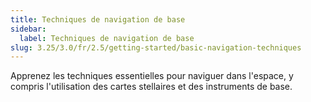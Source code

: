 ```yaml
---
title: Techniques de navigation de base
sidebar:
  label: Techniques de navigation de base
slug: 3.25/3.0/fr/2.5/getting-started/basic-navigation-techniques
---
```


Apprenez les techniques essentielles pour naviguer dans l'espace, y compris l'utilisation des cartes stellaires et des instruments de base.
